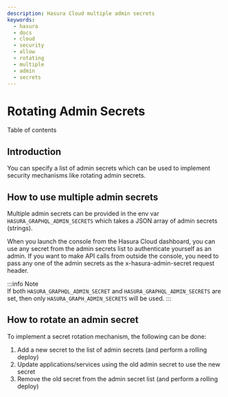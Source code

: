 ```yaml
---
description: Hasura Cloud multiple admin secrets
keywords:
  - hasura
  - docs
  - cloud
  - security
  - allow
  - rotating
  - multiple
  - admin
  - secrets
---
```



# Rotating Admin Secrets

<CustomTOCListHead>Table of contents</CustomTOCListHead>
<TOCInline toc={toc} />

## Introduction

You can specify a list of admin secrets which can be used to implement
security mechanisms like rotating admin secrets.

## How to use multiple admin secrets

Multiple admin secrets can be provided in the env var
`HASURA_GRAPHQL_ADMIN_SECRETS` which takes a JSON array of admin secrets
(strings).

When you launch the console from the Hasura Cloud dashboard, you can use
any secret from the admin secrets list to authenticate yourself as an
admin. If you want to make API calls from outside the console, you need
to pass any one of the admin secrets as the <span
class="title-ref">x-hasura-admin-secret</span> request header.

:::info Note  
If both `HASURA_GRAPHQL_ADMIN_SECRET` and `HASURA_GRAPHQL_ADMIN_SECRETS`
are set, then only `HASURA_GRAPH_ADMIN_SECRETS` will be used.
:::

## How to rotate an admin secret

To implement a secret rotation mechanism, the following can be done:

1.  Add a new secret to the list of admin secrets (and perform a rolling
    deploy)
2.  Update applications/services using the old admin secret to use the
    new secret
3.  Remove the old secret from the admin secret list (and perform a
    rolling deploy)
